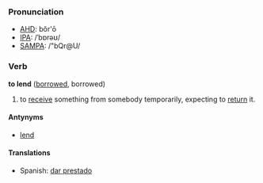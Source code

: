 === Pronunciation ===
*[[w:AHD|AHD]]: bŏr'ō
*[[w:IPA|IPA]]: /ˈbɒrəʊ/
*[[w:SAMPA|SAMPA]]: /"bQr@U/

=== Verb ===

'''to lend''' ([[borrowed]], borrowed)

# to [[receive]] something from somebody temporarily, expecting to [[return]] it.

==== Antynyms ====
*[[lend]]

==== Translations ====
*Spanish: [[dar prestado]]
